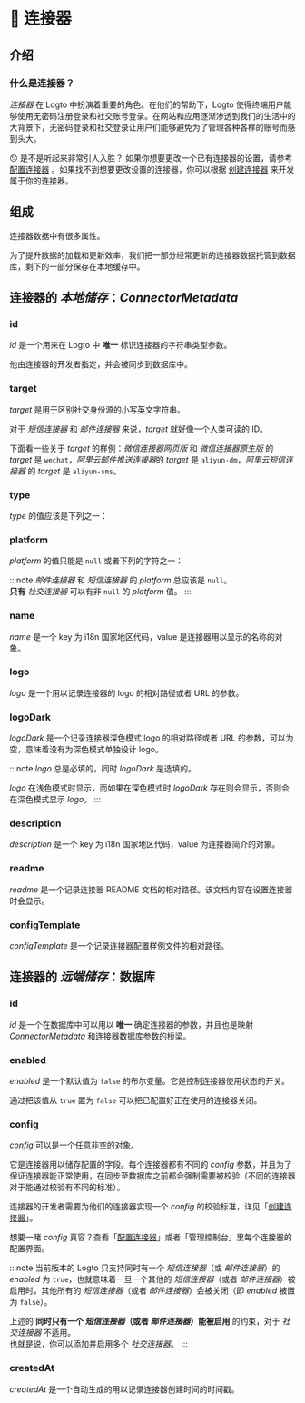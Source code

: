 
# 🔌 连接器

## 介绍

### 什么是连接器？

_连接器_ 在 Logto 中扮演着重要的角色。在他们的帮助下，Logto 使得终端用户能够使用无密码注册登录和社交账号登录。在网站和应用逐渐渗透到我们的生活中的大背景下，无密码登录和社交登录让用户们能够避免为了管理各种各样的账号而感到头大。

:hushed: 是不是听起来非常引人入胜？ 如果你想要更改一个已有连接器的设置，请参考 [配置连接器](../../recipes/configure-connectors/) 。如果找不到想要更改设置的连接器，你可以根据 [创建连接器](../../recipes/create-your-connector/) 来开发属于你的连接器。

## 组成

连接器数据中有很多属性。

为了提升数据的加载和更新效率，我们把一部分经常更新的连接器数据托管到数据库，剩下的一部分保存在本地缓存中。

<ConnectorStorageIntro />

## 连接器的 _本地储存_：_ConnectorMetadata_

### id

_id_ 是一个用来在 Logto 中 **唯一** 标识连接器的字符串类型参数。

他由连接器的开发者指定，并会被同步到数据库中。

### target

_target_ 是用于区别社交身份源的小写英文字符串。

对于 _短信连接器_ 和 _邮件连接器_ 来说，_target_ 就好像一个人类可读的 ID。

下面看一些关于 _target_ 的样例：_微信连接器网页版_ 和 _微信连接器原生版_ 的 _target_ 是 `wechat`，*阿里云邮件推送连接器*的 _target_ 是 `aliyun-dm`，_阿里云短信连接器_ 的 _target_ 是 `aliyun-sms`。

### type

_type_ 的值应该是下列之一：

<ConnectorTypeIntro />

### platform

_platform_ 的值只能是 `null` 或者下列的字符之一：

<ConnectorPlatformIntro />

:::note
_邮件连接器_ 和 _短信连接器_ 的 _platform_ 总应该是 `null`。<br/>
**只有** _社交连接器_ 可以有非 `null` 的 _platform_ 值。
:::

### name

_name_ 是一个 key 为 i18n 国家地区代码，value 是连接器用以显示的名称的对象。

### logo

_logo_ 是一个用以记录连接器的 logo 的相对路径或者 URL 的参数。

### logoDark

_logoDark_ 是一个记录连接器深色模式 logo 的相对路径或者 URL 的参数，可以为空，意味着没有为深色模式单独设计 logo。

:::note
_logo_ 总是必填的，同时 _logoDark_ 是选填的。

_logo_ 在浅色模式时显示，而如果在深色模式时 _logoDark_ 存在则会显示，否则会在深色模式显示 _logo_。
:::

### description

_description_ 是一个 key 为 i18n 国家地区代码，value 为连接器简介的对象。

### readme

_readme_ 是一个记录连接器 README 文档的相对路径。该文档内容在设置连接器时会显示。

### configTemplate

_configTemplate_ 是一个记录连接器配置样例文件的相对路径。

## 连接器的 _远端储存_：数据库

### id

_id_ 是一个在数据库中可以用以 **唯一** 确定连接器的参数，并且也是映射 [_ConnectorMetadata_](./#连接器的-本地储存connectormetadata) 和连接器数据库参数的桥梁。

### enabled

_enabled_ 是一个默认值为 `false` 的布尔变量。它是控制连接器使用状态的开关。

通过把该值从 `true` 置为 `false` 可以把已配置好正在使用的连接器关闭。

### config

_config_ 可以是一个任意非空的对象。

它是连接器用以储存配置的字段。每个连接器都有不同的 _config_ 参数，并且为了保证连接器能正常使用，在同步至数据库之前都会强制需要被校验（不同的连接器对于能通过校验有不同的标准）。

连接器的开发者需要为他们的连接器实现一个 _config_ 的校验标准，详见「[创建连接器](../../recipes/create-your-connector/)」。

想要一睹 _config_ 真容？查看「[配置连接器](../../recipes/configure-connectors/)」或者「管理控制台」里每个连接器的配置界面。

:::note
当前版本的 Logto 只支持同时有一个 _短信连接器_（或 _邮件连接器_）的 _enabled_ 为 `true`，也就意味着一旦一个其他的 _短信连接器_（或者 _邮件连接器_）被启用时，其他所有的 _短信连接器_（或者 _邮件连接器_）会被关闭（即 _enabled_ 被置为 `false`）。

上述的 **同时只有一个 _短信连接器_（或者 _邮件连接器_）能被启用** 的约束，对于 _社交连接器_ 不适用。<br/>
也就是说，你可以添加并启用多个 _社交连接器_。
:::

### createdAt

_createdAt_ 是一个自动生成的用以记录连接器创建时间的时间戳。
